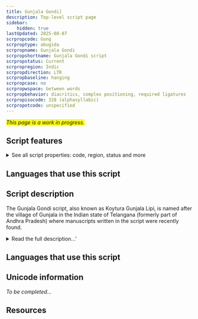 ```yaml
---
title: Gunjala Gondi]
description: Top-level script page
sidebar:
    hidden: true
lastUpdated: 2025-08-07
scrpropcode: Gong
scrproptype: abugida
scrpropname: Gunjala Gondi
scrpropshortname: Gunjala Gondi script
scrpropstatus: Current
scrpropregion: Indic
scrpropdirection: LTR
scrpropbaseline: hanging
scrpropcase: no
scrpropwspace: between words
scrpropbehavior: diacritics, complex positioning, required ligatures
scrpropisocode: 328 (alphasyllabic)
scrpropotcode: unspecified
---
```


<span style='background-color:yellow'>_This page is a work in progress._</span>


## Script features

<details>
<summary> See all script properties: code, region, status and more</summary>
<ScriptInfo />
</details>

## Languages that use this script

<WsList script='Gong' wsMax='5' />

## Script description

The Gunjala Gondi script, also known as Koytura Gunjala Lipi, is named after the village of Gunjala in the Indian state of Telangana (formerly part of Andhra Pradesh) where manuscripts written in the script were recently found.

<details><summary>Read the full description...'</summary>_Not yet available._</details>

## Languages that use this script

<WsList script='Gong' wsMax='5' />

## Unicode information

_To be completed..._

## Resources

<ScriptResources detailSummary='seemore' />

